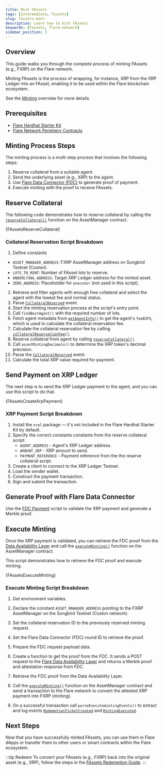 ```yaml
---
title: Mint FAssets
tags: [intermediate, fassets]
slug: fassets-mint
description: Learn how to mint FAssets
keywords: [fassets, flare-network]
sidebar_position: 3
---
```



## Overview

This guide walks you through the complete process of minting FAssets (e.g., FXRP) on the Flare network.

Minting FAssets is the process of wrapping, for instance, XRP from the XRP Ledger into an FAsset, enabling it to be used within the Flare blockchain ecosystem.

See the [Minting](/fassets/minting) overview for more details.

## Prerequisites

- [Flare Hardhat Starter Kit](/network/guides/hardhat-foundry-starter-kit)
- [Flare Network Periphery Contracts](https://www.npmjs.com/package/@flarenetwork/flare-periphery-contracts)

## Minting Process Steps

The minting process is a multi-step process that involves the following steps:

1. Reserve collateral from a suitable agent.
2. Send the underlying asset (e.g., XRP) to the agent.
3. Use [Flare Data Connector (FDC)](/fdc/overview) to generate proof of payment.
4. Execute minting with the proof to receive FAssets.

## Reserve Collateral

The following code demonstrates how to reserve collateral by calling the [`reserveCollateral()`](/fassets/reference/IAssetManager#reservecollateral) function on the AssetManager contract.

<CodeBlock language="typescript" title="scripts/fassets/reserveCollateral.ts">
  {FAssetsReserveCollateral}
</CodeBlock>

### Collateral Reservation Script Breakdown

1. Define constants

- `ASSET_MANAGER_ADDRESS`: FXRP AssetManager address on Songbird Testnet (Coston).
- `LOTS_TO_MINT`: Number of FAsset lots to reserve.
- `UNDERLYING_ADDRESS`: Target XRP Ledger address for the minted asset.
- `ZERO_ADDRESS`: Placeholder for `executor` (not used in this script).

2. Retrieve and filter agents with enough free collateral and select the agent with the lowest fee and normal status.
3. Parse [`CollateralReserved`](/fassets/reference/IAssetManagerEvents#collateralreserved) event.
4. Start the minting reservation process at the script's entry point.
5. Call `findBestAgent()` with the required number of lots.
6. Fetch agent metadata from [`getAgentInfo()`](/fassets/reference/IAssetManager#getagentinfo) to get the agent's `feeBIPS`, which is used to calculate the collateral reservation fee.
7. Calculate the collateral reservation fee by calling [`collateralReservationFee()`](/fassets/reference/IAssetManager#collateralreservationfee).
8. Reserve collateral from agent by calling [`reserveCollateral()`](/fassets/reference/IAssetManager#reservecollateral)
9. Call `assetMintingDecimals()` to determine the XRP token's decimal precision.
10. Parse the [`CollateralReserved`](/fassets/reference/IAssetManagerEvents#collateralreserved) event.
11. Calculate the total XRP value required for payment.

## Send Payment on XRP Ledger

The next step is to send the XRP Ledger payment to the agent, and you can use this script to do that.

<CodeBlock language="typescript" title="scripts/fassets/xrpPayment.ts">
  {FAssetsCreateXrpPayment}
</CodeBlock>

### XRP Payment Script Breakdown

1. Install the `xrpl` package — it's not included in the Flare Hardhat Starter Kit by default.
2. Specify the correct constants constants from the reserve collateral script:
   - `AGENT_ADDRESS` - Agent's XRP Ledger address.
   - `AMOUNT_XRP` - XRP amount to send.
   - `PAYMENT_REFERENCE` - Payment reference from the the reserve collateral script.
3. Create a client to connect to the XRP Ledger Testnet.
4. Load the sender wallet.
5. Construct the payment transaction.
6. Sign and submit the transaction.

## Generate Proof with Flare Data Connector

Use the [FDC Payment](/fdc/guides/hardhat/payment) script to validate the XRP payment and generate a Merkle proof.

## Execute Minting

Once the XRP payment is validated, you can retrieve the FDC proof from the [Data Availability Layer](/fdc/overview#data-availability-layer) and call the [`executeMinting()`](/fassets/reference/IAssetManager#executeminting) function on the AssetManager contract.

This script demonstrates how to retrieve the FDC proof and execute minting.

<CodeBlock language="typescript" title="scripts/fassets/executeMinting.ts">
  {FAssetsExecuteMinting}
</CodeBlock>

### Execute Minting Script Breakdown

1. Get environment variables.
2. Declare the constant `ASSET_MANAGER_ADDRESS` pointing to the FXRP AssetManager on the Songbird Testnet (Coston network).

3. Set the collateral reservation ID to the previously reserved minting request.
4. Set the Flare Data Connector (FDC) round ID to retrieve the proof.
5. Prepare the FDC request payload data.
6. Create a function to get the proof from the FDC.
   It sends a POST request to the [Flare Data Availability Layer](/fdc/overview#data-availability-layer) and returns a Merkle proof and attestation response from FDC.
7. Retrieve the FDC proof from the Data Availability Layer.
8. Call the [`executeMinting()`](/fassets/reference/IAssetManager#executeminting) function on the AssetManager contract and send a transaction to the Flare network to convert the attested XRP payment into FXRP (minting).
9. On a successful transaction call `parseExecutemintingEvents()` to extract and log events [`RedemptionTicketCreated`](/fassets/reference/IAssetManagerEvents#redemptionticketcreated) and [`MintingExecuted`](/fassets/reference/IAssetManagerEvents#mintingexecuted).

## Next Steps

Now that you have successfully minted FAssets, you can use them in Flare dApps or transfer them to other users or smart contracts within the Flare ecosystem.

:::tip Redeem
To convert your FAssets (e.g., FXRP) back into the original asset (e.g., XRP), follow the steps in the [FAssets Redemption Guide](/fassets/developer-guides/fassets-redeem).
:::
